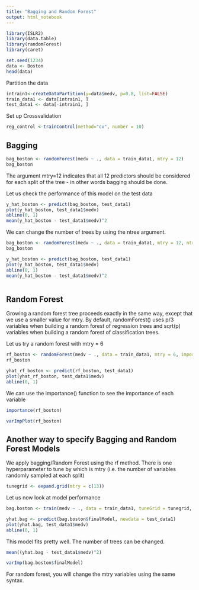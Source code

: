 ```yaml
---
title: "Bagging and Random Forest"
output: html_notebook
---
```



```r
library(ISLR2)
library(data.table)
library(randomForest)
library(caret)

set.seed(1234)
data <- Boston
head(data)
```

Partition the data
```r
intrain1<-createDataPartition(y=data$medv, p=0.8, list=FALSE)
train_data1 <- data[intrain1, ]
test_data1 <- data[-intrain1, ]
```

Set up Crossvalidation

```r
reg_control <-trainControl(method="cv", number = 10)
```

## Bagging

```r
bag_boston <- randomForest(medv ~ ., data = train_data1, mtry = 12)
bag_boston
```

The argument mtry=12 indicates that all 12 predictors should be considered for each split of the tree - in other words bagging should be done. 

Let us check the performance of this model on the test data 

```r
y_hat_boston <- predict(bag_boston, test_data1)
plot(y_hat_boston, test_data1$medv)
abline(0, 1)
mean(y_hat_boston - test_data1$medv)^2
```

We can change the number of trees by using the ntree argument. 

```r
bag_boston <- randomForest(medv ~ ., data = train_data1, mtry = 12, ntree = 25)
bag_boston

y_hat_boston <- predict(bag_boston, test_data1)
plot(y_hat_boston, test_data1$medv)
abline(0, 1)
mean(y_hat_boston - test_data1$medv)^2
```

```r

```

## Random Forest

Growing a random forest tree proceeds exactly in the same way, except that we use a smaller value for mtry. By default, randomForest() uses p/3 variables when building a random forest of regression trees and sqrt(p) variables when building a random forest of classification trees. 

Let us try a random forest with mtry = 6

```r
rf_boston <- randomForest(medv ~ ., data = train_data1, mtry = 6, importance = TRUE)
rf_boston
```

```r
yhat_rf_boston <- predict(rf_boston, test_data1)
plot(yhat_rf_boston, test_data1$medv)
abline(0, 1)
```

We can use the importance() function to see the importance of each variable

```r
importance(rf_boston)

```

```r
varImpPlot(rf_boston)
```
## Another way to specify Bagging and Random Forest Models

We apply bagging/Random Forest using the rf method. There is one hyperparameter to tune by which is mtry (i.e. the number of variables randomly sampled at each split)


```r
tunegrid <- expand.grid(mtry = c(13))
```

Let us now look at model performance

```r
bag.boston <- train(medv ~ ., data = train_data1, tuneGrid = tunegrid, method = "rf", importance = TRUE)
```

```r
yhat.bag <- predict(bag.boston$finalModel, newdata = test_data1)
plot(yhat.bag, test_data1$medv)
abline(0, 1)
```

This model fits pretty well. The number of trees can be changed. 

```r
mean((yhat.bag - test_data1$medv)^2)
```


```r
varImp(bag.boston$finalModel)
```

For random forest, you will change the mtry variables using the same syntax. 


